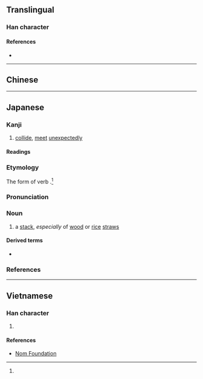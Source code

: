 {{character info/new}}
==Translingual==

===Han character===
{{Han char|rn=64|rad=手|as=08|sn=11|four=58017|canj=QTTC|ids=⿰扌並}}

====References====
* {{Han ref|kx=0440.190|dkj=12312|dj=0791.160|hdz=31923.110|uh=63BD|ud=25533|bh=D56B|bd=54635}}

----

==Chinese==
{{zh-see|碰|v}}

----

==Japanese==

===Kanji===
{{ja-kanji|grade=|rs=手08}}

# [[collide]], [[meet]] [[unexpected]]ly

====Readings====
{{rfv-pronunciation|ja}}
{{ja-readings
|goon=ひょう
|kanon=ほう
|kun=つ-く, はえ-<はへ-
}}

===Etymology===
{{ja-kanjitab|はえ|yomi=k}}

The {{m|ja|連用形|tr=ren'yōkei||stem or continuative}} form of verb {{m|ja|掽える|tr=haeru||to [[stack]] [[cleanly]]|pos=obsolete}}.<ref name="DJR"/>

===Pronunciation===
{{ja-pron|y=k|はえ|acc=2|acc_ref=DJR}}

===Noun===
{{ja-noun|はえ|hhira=はへ}}

# a [[stack]], ''especially'' of [[wood]] or [[rice]] [[straw]]s

====Derived terms====
* {{ja-r|掽%積み|はえ%づみ}}

===References===
<references/>

----

==Vietnamese==

===Han character===
{{vi-hantu|rs=手08|bánh}}

# {{defn|lang=vi|sort=手08}}

====References====
* [http://nomfoundation.org/common/nom_details.php?codepoint=63bd Nom Foundation]